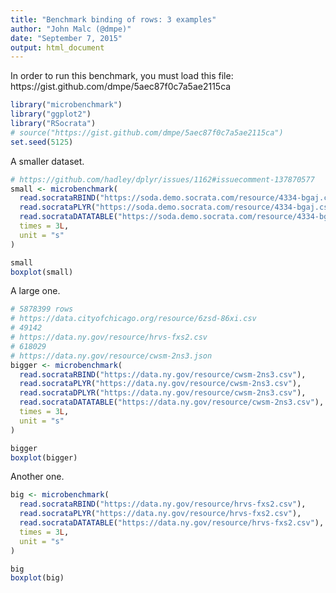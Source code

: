 ```yaml
---
title: "Benchmark binding of rows: 3 examples"
author: "John Malc (@dmpe)"
date: "September 7, 2015"
output: html_document
---
```


In order to run this benchmark, you must load this file: https://gist.github.com/dmpe/5aec87f0c7a5ae2115ca

```r
library("microbenchmark")
library("ggplot2")
library("RSocrata")
# source("https://gist.github.com/dmpe/5aec87f0c7a5ae2115ca")
set.seed(5125)
```

A smaller dataset.

```r
# https://github.com/hadley/dplyr/issues/1162#issuecomment-137870577
small <- microbenchmark(
  read.socrataRBIND("https://soda.demo.socrata.com/resource/4334-bgaj.csv"),
  read.socrataPLYR("https://soda.demo.socrata.com/resource/4334-bgaj.csv"),
  read.socrataDATATABLE("https://soda.demo.socrata.com/resource/4334-bgaj.csv"),
  times = 3L,
  unit = "s"
)

small
boxplot(small)

```

A large one.

```r

# 5878399 rows
# https://data.cityofchicago.org/resource/6zsd-86xi.csv
# 49142
# https://data.ny.gov/resource/hrvs-fxs2.csv
# 618029
# https://data.ny.gov/resource/cwsm-2ns3.json
bigger <- microbenchmark(
  read.socrataRBIND("https://data.ny.gov/resource/cwsm-2ns3.csv"),
  read.socrataPLYR("https://data.ny.gov/resource/cwsm-2ns3.csv"),
  read.socrataDPLYR("https://data.ny.gov/resource/cwsm-2ns3.csv"),
  read.socrataDATATABLE("https://data.ny.gov/resource/cwsm-2ns3.csv"),
  times = 3L,
  unit = "s"
)

bigger
boxplot(bigger)
```

Another one. 

```r
big <- microbenchmark(
  read.socrataRBIND("https://data.ny.gov/resource/hrvs-fxs2.csv"),
  read.socrataPLYR("https://data.ny.gov/resource/hrvs-fxs2.csv"),
  read.socrataDATATABLE("https://data.ny.gov/resource/hrvs-fxs2.csv"),
  times = 3L,
  unit = "s"
)

big
boxplot(big)

```

